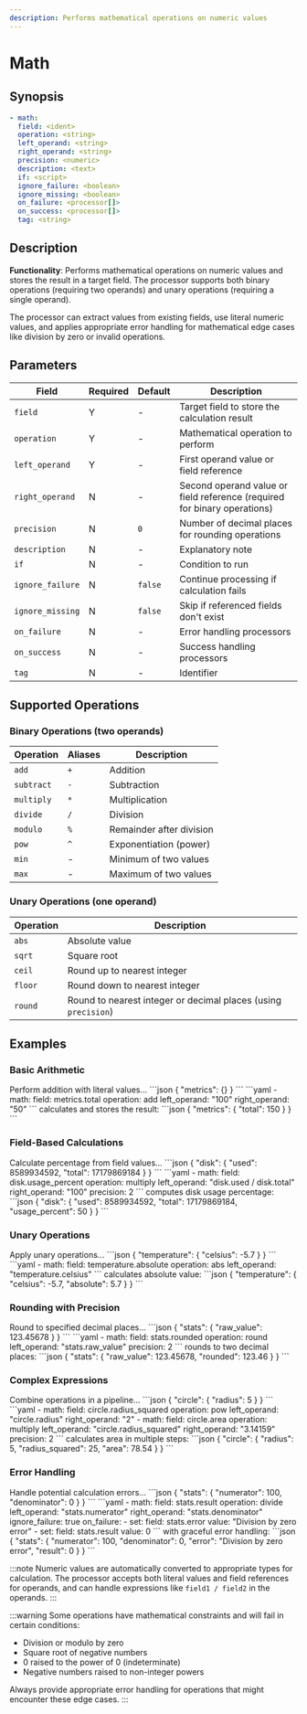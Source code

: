 ```yaml
---
description: Performs mathematical operations on numeric values
---
```


# Math

## Synopsis

```yaml {2-6}
- math:
  field: <ident>
  operation: <string>
  left_operand: <string>
  right_operand: <string>
  precision: <numeric>
  description: <text>
  if: <script>
  ignore_failure: <boolean>
  ignore_missing: <boolean>
  on_failure: <processor[]>
  on_success: <processor[]>
  tag: <string>
```

## Description

**Functionality**: Performs mathematical operations on numeric values and stores the result in a target field. The processor supports both binary operations (requiring two operands) and unary operations (requiring a single operand).

The processor can extract values from existing fields, use literal numeric values, and applies appropriate error handling for mathematical edge cases like division by zero or invalid operations.

## Parameters

|Field|Required|Default|Description|
|---|---|---|---|
|`field`|Y|-|Target field to store the calculation result|
|`operation`|Y|-|Mathematical operation to perform|
|`left_operand`|Y|-|First operand value or field reference|
|`right_operand`|N|-|Second operand value or field reference (required for binary operations)|
|`precision`|N|`0`|Number of decimal places for rounding operations|
|`description`|N|-|Explanatory note|
|`if`|N|-|Condition to run|
|`ignore_failure`|N|`false`|Continue processing if calculation fails|
|`ignore_missing`|N|`false`|Skip if referenced fields don't exist|
|`on_failure`|N|-|Error handling processors|
|`on_success`|N|-|Success handling processors|
|`tag`|N|-|Identifier|

## Supported Operations

### Binary Operations (two operands)

|Operation|Aliases|Description|
|---|---|---|
|`add`|`+`|Addition|
|`subtract`|`-`|Subtraction|
|`multiply`|`*`|Multiplication|
|`divide`|`/`|Division|
|`modulo`|`%`|Remainder after division|
|`pow`|`^`|Exponentiation (power)|
|`min`|-|Minimum of two values|
|`max`|-|Maximum of two values|

### Unary Operations (one operand)

|Operation|Description|
|---|---|
|`abs`|Absolute value|
|`sqrt`|Square root|
|`ceil`|Round up to nearest integer|
|`floor`|Round down to nearest integer|
|`round`|Round to nearest integer or decimal places (using `precision`)|

## Examples

### Basic Arithmetic

<ExampleGrid>
  <CommentCol>
    Perform addition with literal values...
  </CommentCol>
  <CodeCol>
    ```json
    {
      "metrics": {}
    }
    ```
    ```yaml
    - math:
        field: metrics.total
        operation: add
        left_operand: "100"
        right_operand: "50"
    ```
  </CodeCol>
  <CommentCol>
    calculates and stores the result:
  </CommentCol>
  <CodeCol>
    ```json
    {
      "metrics": {
        "total": 150
      }
    }
    ```
  </CodeCol>
</ExampleGrid>

### Field-Based Calculations

<ExampleGrid>
  <CommentCol>
    Calculate percentage from field values...
  </CommentCol>
  <CodeCol>
    ```json
    {
      "disk": {
        "used": 8589934592,
        "total": 17179869184
      }
    }
    ```
    ```yaml
    - math:
        field: disk.usage_percent
        operation: multiply
        left_operand: "disk.used / disk.total"
        right_operand: "100"
        precision: 2
    ```
  </CodeCol>
  <CommentCol>
    computes disk usage percentage:
  </CommentCol>
  <CodeCol>
    ```json
    {
      "disk": {
        "used": 8589934592,
        "total": 17179869184,
        "usage_percent": 50
      }
    }
    ```
  </CodeCol>
</ExampleGrid>

### Unary Operations

<ExampleGrid>
  <CommentCol>
    Apply unary operations...
  </CommentCol>
  <CodeCol>
    ```json
    {
      "temperature": {
        "celsius": -5.7
      }
    }
    ```
    ```yaml
    - math:
        field: temperature.absolute
        operation: abs
        left_operand: "temperature.celsius"
    ```
  </CodeCol>
  <CommentCol>
    calculates absolute value:
  </CommentCol>
  <CodeCol>
    ```json
    {
      "temperature": {
        "celsius": -5.7,
        "absolute": 5.7
      }
    }
    ```
  </CodeCol>
</ExampleGrid>

### Rounding with Precision

<ExampleGrid>
  <CommentCol>
    Round to specified decimal places...
  </CommentCol>
  <CodeCol>
    ```json
    {
      "stats": {
        "raw_value": 123.45678
      }
    }
    ```
    ```yaml
    - math:
        field: stats.rounded
        operation: round
        left_operand: "stats.raw_value"
        precision: 2
    ```
  </CodeCol>
  <CommentCol>
    rounds to two decimal places:
  </CommentCol>
  <CodeCol>
    ```json
    {
      "stats": {
        "raw_value": 123.45678,
        "rounded": 123.46
      }
    }
    ```
  </CodeCol>
</ExampleGrid>

### Complex Expressions

<ExampleGrid>
  <CommentCol>
    Combine operations in a pipeline...
  </CommentCol>
  <CodeCol>
    ```json
    {
      "circle": {
        "radius": 5
      }
    }
    ```
    ```yaml
    - math:
        field: circle.radius_squared
        operation: pow
        left_operand: "circle.radius"
        right_operand: "2"
    - math:
        field: circle.area
        operation: multiply
        left_operand: "circle.radius_squared"
        right_operand: "3.14159"
        precision: 2
    ```
  </CodeCol>
  <CommentCol>
    calculates area in multiple steps:
  </CommentCol>
  <CodeCol>
    ```json
    {
      "circle": {
        "radius": 5,
        "radius_squared": 25,
        "area": 78.54
      }
    }
    ```
  </CodeCol>
</ExampleGrid>

### Error Handling

<ExampleGrid>
  <CommentCol>
    Handle potential calculation errors...
  </CommentCol>
  <CodeCol>
    ```json
    {
      "stats": {
        "numerator": 100,
        "denominator": 0
      }
    }
    ```
    ```yaml
    - math:
        field: stats.result
        operation: divide
        left_operand: "stats.numerator"
        right_operand: "stats.denominator"
        ignore_failure: true
        on_failure:
          - set:
              field: stats.error
              value: "Division by zero error"
          - set:
              field: stats.result
              value: 0
    ```
  </CodeCol>
  <CommentCol>
    with graceful error handling:
  </CommentCol>
  <CodeCol>
    ```json
    {
      "stats": {
        "numerator": 100,
        "denominator": 0,
        "error": "Division by zero error",
        "result": 0
      }
    }
    ```
  </CodeCol>
</ExampleGrid>

:::note
Numeric values are automatically converted to appropriate types for calculation. The processor accepts both literal values and field references for operands, and can handle expressions like `field1 / field2` in the operands.
:::

:::warning
Some operations have mathematical constraints and will fail in certain conditions:
- Division or modulo by zero
- Square root of negative numbers
- 0 raised to the power of 0 (indeterminate)
- Negative numbers raised to non-integer powers

Always provide appropriate error handling for operations that might encounter these edge cases.
:::